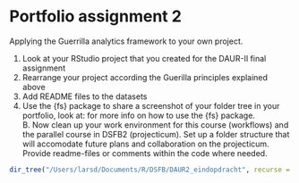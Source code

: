 # Portfolio assignment 2

Applying the Guerrilla analytics framework to your own project.

1. Look at your RStudio project that you created for the DAUR-II final assignment
2. Rearrange your project according the Guerilla principles explained above
3. Add README files to the datasets
4. Use the {fs} package to share a screenshot of your folder tree in your portfolio, look at: for more info on how to use the {fs} package.  
B. Now clean up your work environment for this course (workflows) and the parallel course in DSFB2 (projecticum). Set up a folder structure that will accomodate future plans and collaboration on the projecticum. Provide readme-files or comments within the code where needed.

```r
dir_tree("/Users/larsd/Documents/R/DSFB/DAUR2_eindopdracht", recurse = TRUE)
```

